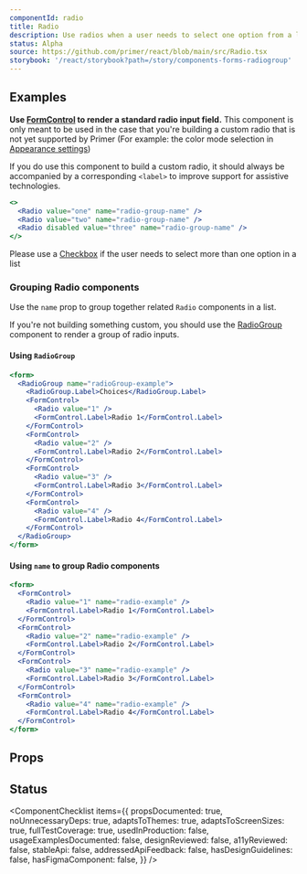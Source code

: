 ```yaml
---
componentId: radio
title: Radio
description: Use radios when a user needs to select one option from a list
status: Alpha
source: https://github.com/primer/react/blob/main/src/Radio.tsx
storybook: '/react/storybook?path=/story/components-forms-radiogroup'
---
```



## Examples

<Note variant="warning">

**Use [FormControl](/FormControl) to render a standard radio input field.** This component is only meant to be used in the case that you're building a custom radio that is not yet supported by Primer (For example: the color mode selection in [Appearance settings](https://github.com/settings/appearance))

If you do use this component to build a custom radio, it should always be accompanied by a corresponding `<label>` to improve support for assistive technologies.

</Note>

```jsx live
<>
  <Radio value="one" name="radio-group-name" />
  <Radio value="two" name="radio-group-name" />
  <Radio disabled value="three" name="radio-group-name" />
</>
```

<Note>

Please use a [Checkbox](/Checkbox) if the user needs to select more than one option in a list

</Note>

### Grouping Radio components

Use the `name` prop to group together related `Radio` components in a list.

If you're not building something custom, you should use the [RadioGroup](/RadioGroup) component to render a group of radio inputs.

#### Using `RadioGroup`

```jsx live
<form>
  <RadioGroup name="radioGroup-example">
    <RadioGroup.Label>Choices</RadioGroup.Label>
    <FormControl>
      <Radio value="1" />
      <FormControl.Label>Radio 1</FormControl.Label>
    </FormControl>
    <FormControl>
      <Radio value="2" />
      <FormControl.Label>Radio 2</FormControl.Label>
    </FormControl>
    <FormControl>
      <Radio value="3" />
      <FormControl.Label>Radio 3</FormControl.Label>
    </FormControl>
    <FormControl>
      <Radio value="4" />
      <FormControl.Label>Radio 4</FormControl.Label>
    </FormControl>
  </RadioGroup>
</form>
```

#### Using `name` to group Radio components

```jsx live
<form>
  <FormControl>
    <Radio value="1" name="radio-example" />
    <FormControl.Label>Radio 1</FormControl.Label>
  </FormControl>
  <FormControl>
    <Radio value="2" name="radio-example" />
    <FormControl.Label>Radio 2</FormControl.Label>
  </FormControl>
  <FormControl>
    <Radio value="3" name="radio-example" />
    <FormControl.Label>Radio 3</FormControl.Label>
  </FormControl>
  <FormControl>
    <Radio value="4" name="radio-example" />
    <FormControl.Label>Radio 4</FormControl.Label>
  </FormControl>
</form>
```

## Props

<ComponentProps data={data} />

## Status

<ComponentChecklist
  items={{
    propsDocumented: true,
    noUnnecessaryDeps: true,
    adaptsToThemes: true,
    adaptsToScreenSizes: true,
    fullTestCoverage: true,
    usedInProduction: false,
    usageExamplesDocumented: false,
    designReviewed: false,
    a11yReviewed: false,
    stableApi: false,
    addressedApiFeedback: false,
    hasDesignGuidelines: false,
    hasFigmaComponent: false,
  }}
/>

